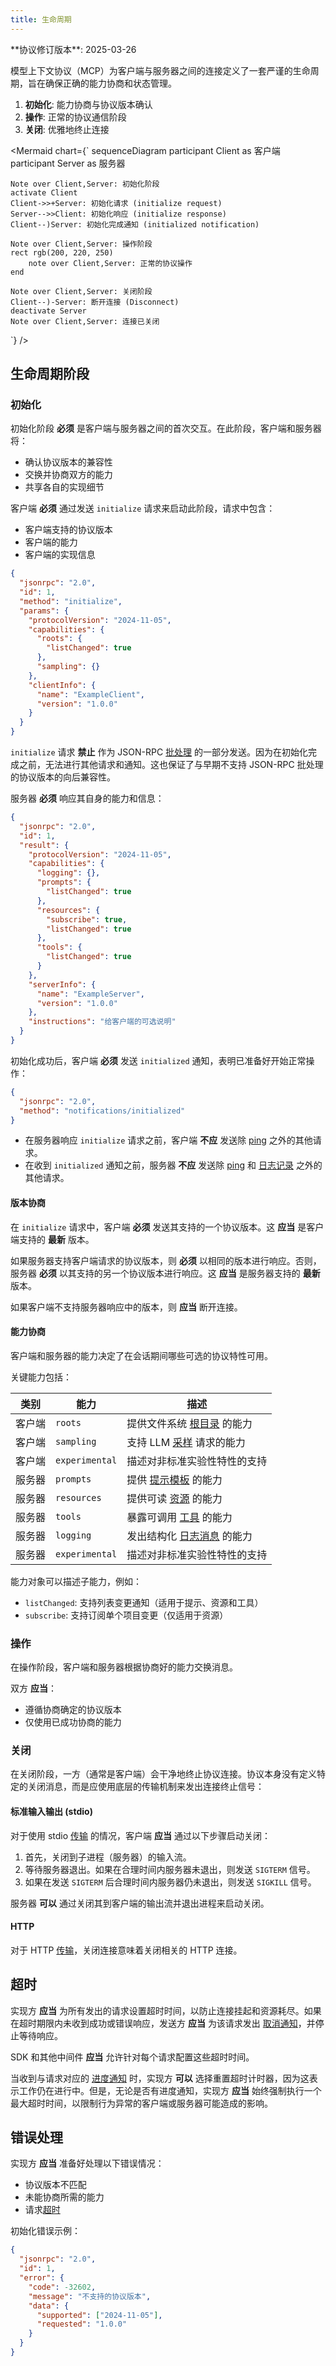 ```yaml
---
title: 生命周期
---
```


<Callout type="info">
**协议修订版本**: 2025-03-26
</Callout>

模型上下文协议（MCP）为客户端与服务器之间的连接定义了一套严谨的生命周期，旨在确保正确的能力协商和状态管理。

1.  **初始化**: 能力协商与协议版本确认
2.  **操作**: 正常的协议通信阶段
3.  **关闭**: 优雅地终止连接

<Mermaid chart={`
sequenceDiagram
    participant Client as 客户端
    participant Server as 服务器

    Note over Client,Server: 初始化阶段
    activate Client
    Client->>+Server: 初始化请求 (initialize request)
    Server-->>Client: 初始化响应 (initialize response)
    Client--)Server: 初始化完成通知 (initialized notification)

    Note over Client,Server: 操作阶段
    rect rgb(200, 220, 250)
        note over Client,Server: 正常的协议操作
    end

    Note over Client,Server: 关闭阶段
    Client--)-Server: 断开连接 (Disconnect)
    deactivate Server
    Note over Client,Server: 连接已关闭
`} />

## 生命周期阶段

### 初始化

初始化阶段 **必须** 是客户端与服务器之间的首次交互。在此阶段，客户端和服务器将：

-   确认协议版本的兼容性
-   交换并协商双方的能力
-   共享各自的实现细节

客户端 **必须** 通过发送 `initialize` 请求来启动此阶段，请求中包含：

-   客户端支持的协议版本
-   客户端的能力
-   客户端的实现信息

```json
{
  "jsonrpc": "2.0",
  "id": 1,
  "method": "initialize",
  "params": {
    "protocolVersion": "2024-11-05",
    "capabilities": {
      "roots": {
        "listChanged": true
      },
      "sampling": {}
    },
    "clientInfo": {
      "name": "ExampleClient",
      "version": "1.0.0"
    }
  }
}
```

`initialize` 请求 **禁止** 作为 JSON-RPC [批处理](https://www.jsonrpc.org/specification#batch) 的一部分发送。因为在初始化完成之前，无法进行其他请求和通知。这也保证了与早期不支持 JSON-RPC 批处理的协议版本的向后兼容性。

服务器 **必须** 响应其自身的能力和信息：

```json
{
  "jsonrpc": "2.0",
  "id": 1,
  "result": {
    "protocolVersion": "2024-11-05",
    "capabilities": {
      "logging": {},
      "prompts": {
        "listChanged": true
      },
      "resources": {
        "subscribe": true,
        "listChanged": true
      },
      "tools": {
        "listChanged": true
      }
    },
    "serverInfo": {
      "name": "ExampleServer",
      "version": "1.0.0"
    },
    "instructions": "给客户端的可选说明"
  }
}
```

初始化成功后，客户端 **必须** 发送 `initialized` 通知，表明已准备好开始正常操作：

```json
{
  "jsonrpc": "2.0",
  "method": "notifications/initialized"
}
```

-   在服务器响应 `initialize` 请求之前，客户端 **不应** 发送除 [ping](/specification/2025-03-26/basic/utilities/ping) 之外的其他请求。
-   在收到 `initialized` 通知之前，服务器 **不应** 发送除 [ping](/specification/2025-03-26/basic/utilities/ping) 和 [日志记录](/specification/2025-03-26/server/utilities/logging) 之外的其他请求。

#### 版本协商

在 `initialize` 请求中，客户端 **必须** 发送其支持的一个协议版本。这 **应当** 是客户端支持的 **最新** 版本。

如果服务器支持客户端请求的协议版本，则 **必须** 以相同的版本进行响应。否则，服务器 **必须** 以其支持的另一个协议版本进行响应。这 **应当** 是服务器支持的 **最新** 版本。

如果客户端不支持服务器响应中的版本，则 **应当** 断开连接。

#### 能力协商

客户端和服务器的能力决定了在会话期间哪些可选的协议特性可用。

关键能力包括：

| 类别   | 能力           | 描述                                                                       |
| -------- | -------------- | -------------------------------------------------------------------------- |
| 客户端 | `roots`        | 提供文件系统 [根目录](/specification/2025-03-26/client/roots) 的能力       |
| 客户端 | `sampling`     | 支持 LLM [采样](/specification/2025-03-26/client/sampling) 请求的能力      |
| 客户端 | `experimental` | 描述对非标准实验性特性的支持                                               |
| 服务器 | `prompts`      | 提供 [提示模板](/specification/2025-03-26/server/prompts) 的能力                 |
| 服务器 | `resources`    | 提供可读 [资源](/specification/2025-03-26/server/resources) 的能力           |
| 服务器 | `tools`        | 暴露可调用 [工具](/specification/2025-03-26/server/tools) 的能力                    |
| 服务器 | `logging`      | 发出结构化 [日志消息](/specification/2025-03-26/server/utilities/logging) 的能力 |
| 服务器 | `experimental` | 描述对非标准实验性特性的支持                                               |

能力对象可以描述子能力，例如：

-   `listChanged`: 支持列表变更通知（适用于提示、资源和工具）
-   `subscribe`: 支持订阅单个项目变更（仅适用于资源）

### 操作

在操作阶段，客户端和服务器根据协商好的能力交换消息。

双方 **应当**：

-   遵循协商确定的协议版本
-   仅使用已成功协商的能力

### 关闭

在关闭阶段，一方（通常是客户端）会干净地终止协议连接。协议本身没有定义特定的关闭消息，而是应使用底层的传输机制来发出连接终止信号：

#### 标准输入输出 (stdio)

对于使用 stdio [传输](/specification/2025-03-26/basic/transports) 的情况，客户端 **应当** 通过以下步骤启动关闭：

1.  首先，关闭到子进程（服务器）的输入流。
2.  等待服务器退出。如果在合理时间内服务器未退出，则发送 `SIGTERM` 信号。
3.  如果在发送 `SIGTERM` 后合理时间内服务器仍未退出，则发送 `SIGKILL` 信号。

服务器 **可以** 通过关闭其到客户端的输出流并退出进程来启动关闭。

#### HTTP

对于 HTTP [传输](/specification/2025-03-26/basic/transports)，关闭连接意味着关闭相关的 HTTP 连接。

## 超时

实现方 **应当** 为所有发出的请求设置超时时间，以防止连接挂起和资源耗尽。如果在超时期限内未收到成功或错误响应，发送方 **应当** 为该请求发出 [取消通知](/specification/2025-03-26/basic/utilities/cancellation)，并停止等待响应。

SDK 和其他中间件 **应当** 允许针对每个请求配置这些超时时间。

当收到与请求对应的 [进度通知](/specification/2025-03-26/basic/utilities/progress) 时，实现方 **可以** 选择重置超时计时器，因为这表示工作仍在进行中。但是，无论是否有进度通知，实现方 **应当** 始终强制执行一个最大超时时间，以限制行为异常的客户端或服务器可能造成的影响。

## 错误处理

实现方 **应当** 准备好处理以下错误情况：

-   协议版本不匹配
-   未能协商所需的能力
-   请求[超时](#超时)

初始化错误示例：

```json
{
  "jsonrpc": "2.0",
  "id": 1,
  "error": {
    "code": -32602,
    "message": "不支持的协议版本",
    "data": {
      "supported": ["2024-11-05"],
      "requested": "1.0.0"
    }
  }
}
